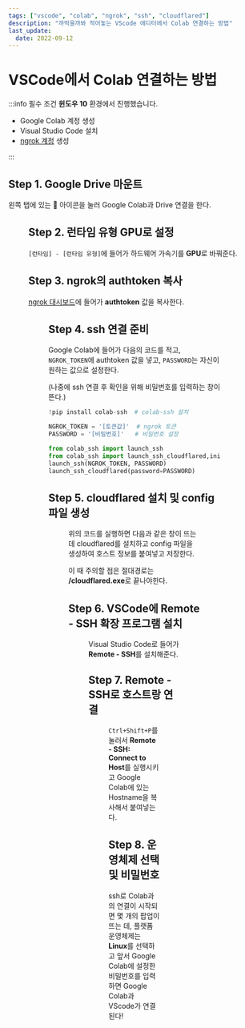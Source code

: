 ```yaml
---
tags: ["vscode", "colab", "ngrok", "ssh", "cloudflared"]
description: "까먹을까봐 적어놓는 VScode 에디터에서 Colab 연결하는 방법"
last_update:
  date: 2022-09-12
---
```



# VSCode에서 Colab 연결하는 방법

:::info 필수 조건
**윈도우 10** 환경에서 진행했습니다.

- Google Colab 계정 생성
- Visual Studio Code 설치
- [ngrok 계정](https://ngrok.com/) 생성

:::

## Step 1. Google Drive 마운트

왼쪽 탭에 있는 📁 아이콘을 눌러 Google Colab과 Drive 연결을 한다.

<Figure
  src="/img/wiki/tip/how-to-connect-colab-in-vscode/google-drive-mount.png"
  hasBorder
/>

## Step 2. 런타임 유형 GPU로 설정

`[런타임] - [런타임 유형]`에 들어가 하드웨어 가속기를 **GPU**로 바꿔준다.

## Step 3. ngrok의 authtoken 복사

[ngrok 대시보드](https://dashboard.ngrok.com/get-started/setup)에 들어가 **authtoken** 값을 복사한다.

<Figure src="/img/wiki/tip/how-to-connect-colab-in-vscode/ngrok-dashboard.png" />

## Step 4. ssh 연결 준비

Google Colab에 들어가 다음의 코드를 적고, `NGROK_TOKEN`에 authtoken 값을 넣고, `PASSWORD`는 자신이 원하는 값으로 설정한다.

(나중에 ssh 연결 후 확인을 위해 비밀번호를 입력하는 창이 뜬다.)

```python showLineNumbers
!pip install colab-ssh  # colab-ssh 설치

NGROK_TOKEN = '[토큰값]'  # ngrok 토큰
PASSWORD = '[비밀번호]'   # 비밀번호 설정

from colab_ssh import launch_ssh
from colab_ssh import launch_ssh_cloudflared,init_git_cloudflared
launch_ssh(NGROK_TOKEN, PASSWORD)
launch_ssh_cloudflared(password=PASSWORD)
```

## Step 5. cloudflared 설치 및 config 파일 생성

<Figure
  src="/img/wiki/tip/how-to-connect-colab-in-vscode/cloudflared.png"
  hasBorder
/>

위의 코드를 실행하면 다음과 같은 창이 뜨는데 cloudflared를 설치하고 config 파일을 생성하여 호스트 정보를 붙여넣고 저장한다.

이 때 주의할 점은 절대경로는 **/cloudflared.exe**로 끝나야한다.

## Step 6. VSCode에 Remote - SSH 확장 프로그램 설치

<Figure src="/img/wiki/tip/how-to-connect-colab-in-vscode/remote-ssh-vscode-extension.png" />

Visual Studio Code로 들어가 **Remote - SSH**를 설치해준다.

## Step 7. Remote - SSH로 호스트랑 연결

<Figure
  src="/img/wiki/tip/how-to-connect-colab-in-vscode/connect-to-host-by-ssh.png"
  hasBorder
/>

`Ctrl+Shift+P`를 눌러서 **Remote - SSH: Connect to Host**를 실행시키고 Google Colab에 있는 Hostname을 복사해서 붙여넣는다.

## Step 8. 운영체제 선택 및 비밀번호

ssh로 Colab과의 연결이 시작되면 몇 개의 팝업이 뜨는 데, 플랫폼 운영체제는 **Linux**를 선택하고 앞서 Google Colab에 설정한 비밀번호를 입력하면 Google Colab과 VScode가 연결된다!
